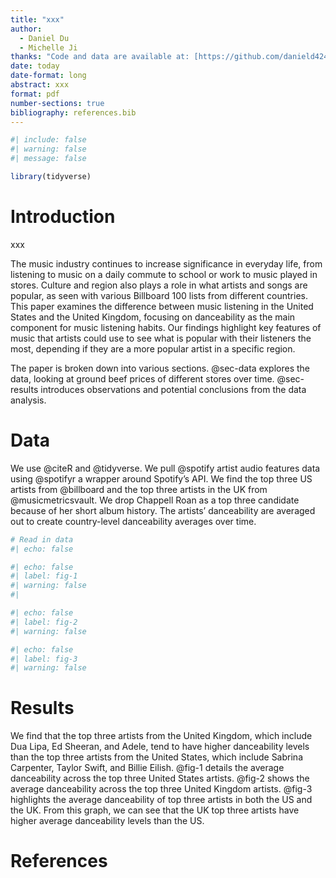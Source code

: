 ```yaml
---
title: "xxx"
author: 
  - Daniel Du
  - Michelle Ji
thanks: "Code and data are available at: [https://github.com/danield424/Ground_Beef_Price_Analysis/](https://github.com/danield424/Ground_Beef_Price_Analysis/)."
date: today
date-format: long
abstract: xxx
format: pdf
number-sections: true
bibliography: references.bib
---
```


```r
#| include: false
#| warning: false
#| message: false

library(tidyverse)
```


# Introduction
xxx


The music industry continues to increase significance in everyday life, from listening to music on a daily commute to school or work to music played in stores. Culture and region also plays a role in what artists and songs are popular, as seen with various Billboard 100 lists from different countries. This paper examines the difference between music listening in the United States and the United Kingdom, focusing on danceability as the main component for music listening habits. Our findings highlight key features of music that artists could use to see what is popular with their listeners the most, depending if they are a more popular artist in a specific region. 

The paper is broken down into various sections. @sec-data explores the data, looking at ground beef prices of different stores over time. @sec-results introduces observations and potential conclusions from the data analysis.


# Data {#sec-data}

We use @citeR and @tidyverse. We pull @spotify artist audio features data using @spotifyr a wrapper around Spotify’s API. We find the top three US artists from @billboard and the top three artists in the UK from @musicmetricsvault. We drop Chappell Roan as a top three candidate because of her short album history. The artists’ danceability are averaged out to create country-level danceability averages over time.

```r
# Read in data 
#| echo: false

```



```r
#| echo: false
#| label: fig-1
#| warning: false
#| 

```







```r
#| echo: false
#| label: fig-2
#| warning: false

```

```r
#| echo: false
#| label: fig-3
#| warning: false


```




\newpage

# Results {#sec-results}

We find that the top three artists from the United Kingdom, which include Dua Lipa, Ed Sheeran, and Adele, tend to have higher danceability levels than the top three artists from the United States, which include Sabrina Carpenter, Taylor Swift, and Billie Eilish. @fig-1 details the average danceability across the top three United States artists. @fig-2 shows the average danceability across the top three United Kingdom artists. @fig-3 highlights the average danceability of top three artists in both the US and the UK. From this graph, we can see that the UK top three artists have higher average danceability levels than the US. 


\newpage


# References


